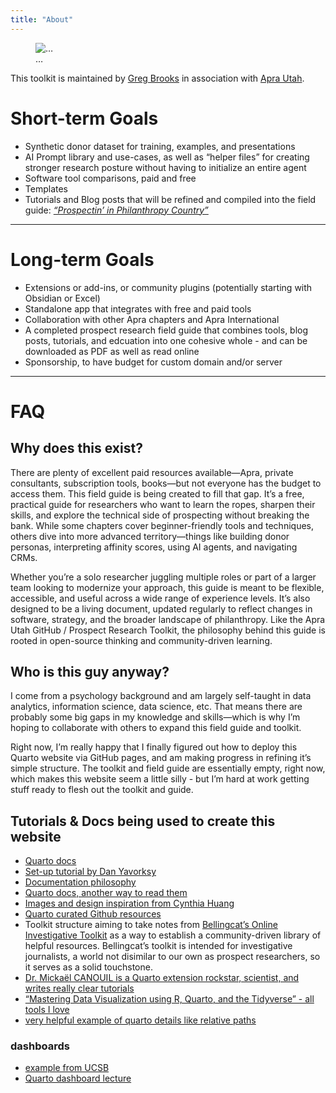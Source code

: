 ```yaml
---
title: "About"
---
```

::: {.column-margin}
![...](https://i.postimg.cc/rwp86Hry/25th-anniversary-logo.jpg)
:::

This toolkit is maintained by [Greg Brooks](https://github.com/analyst-greg/){.external} in association with [Apra Utah](https://aprautah.wildapricot.org/){.external}.

# Short-term Goals
- Synthetic donor dataset for training, examples, and presentations
- AI Prompt library and use-cases, as well as "helper files" for creating stronger research posture without having to initialize an entire agent
- Software tool comparisons, paid and free
- Templates
- Tutorials and Blog posts that will be refined and compiled into the field guide: [*"Prospectin' in Philanthropy Country"*](toolkit_blog/technical_field_guide/index.qmd)

***
# Long-term Goals
- Extensions or add-ins, or community plugins (potentially starting with Obsidian or Excel)
- Standalone app that integrates with free and paid tools
- Collaboration with other Apra chapters and Apra International
- A completed prospect research field guide that combines tools, blog posts, tutorials, and edcuation into one cohesive whole - and can be downloaded as PDF as well as read online
- Sponsorship, to have budget for custom domain and/or server

***
# FAQ

## Why does this exist?

There are plenty of excellent paid resources available—Apra, private consultants, subscription tools, books—but not everyone has the budget to access them. This field guide is being created to fill that gap. It’s a free, practical guide for researchers who want to learn the ropes, sharpen their skills, and explore the technical side of prospecting without breaking the bank.
While some chapters cover beginner-friendly tools and techniques, others dive into more advanced territory—things like building donor personas, interpreting affinity scores, using AI agents, and navigating CRMs. 

Whether you're a solo researcher juggling multiple roles or part of a larger team looking to modernize your approach, this guide is meant to be flexible, accessible, and useful across a wide range of experience levels. It’s also designed to be a living document, updated regularly to reflect changes in software, strategy, and the broader landscape of philanthropy. Like the Apra Utah GitHub / Prospect Research Toolkit, the philosophy behind this guide is rooted in open-source thinking and community-driven learning.

## Who is this guy anyway?

I come from a psychology background and am largely self-taught in data analytics, information science, data science, etc. That means there are probably some big gaps in my knowledge and skills—which is why I'm hoping to collaborate with others to expand this field guide and toolkit. 

Right now, I'm really happy that I finally figured out how to deploy this Quarto website via GitHub pages, and am making progress in refining it's simple structure. The toolkit and field guide are essentially empty, right now, which makes this website seem a little silly - but I'm hard at work getting stuff ready to flesh out the toolkit and guide.

## Tutorials & Docs being used to create this website
- [Quarto docs](https://quarto.org/docs/websites){.external}
- [Set-up tutorial by Dan Yavorksy](https://www.danyavorsky.com/posts/020-quarto-websites/){.external}
- [Documentation philosophy](https://diataxis.fr/){.external}
- [Quarto docs, another way to read them](https://deepwiki.com/quarto-dev/quarto-web/4.1-website-navigation){.external}
- [Images and design inspiration from Cynthia Huang](https://www.cynthiahqy.com/blog.html){.external}
- [Quarto curated Github resources](https://github.com/mcanouil/awesome-quarto){.external}
- Toolkit structure aiming to take notes from [Bellingcat's Online Investigative Toolkit](https://bellingcat.gitbook.io/toolkit){.external} as a way to establish a community-driven library of helpful resources. Bellingcat's toolkit is intended for investigative journalists, a world not disimilar to our own as prospect researchers, so it serves as a solid touchstone. 
- [Dr. Mickaël CANOUIL is a Quarto extension rockstar, scientist, and writes really clear tutorials](https://mickael.canouil.fr/posts/2025-05-19-quarto-codespaces/)
- ["Mastering Data Visualization using R, Quarto, and the Tidyverse" - all tools I love](https://data-vis-using-r.info/03_intro_to_quarto/intro_to_quarto.html)
- [very helpful example of quarto details like relative paths](https://quarto.neocities.org/docs/relative_paths)

### dashboards
- [example from UCSB](https://learning.nceas.ucsb.edu/2024-03-ucsb-faculty/session_10.html)
- [Quarto dashboard lecture](https://vizdata.org/slides/20/20-quarto-dashboards.html#/qmd-dashboard)

